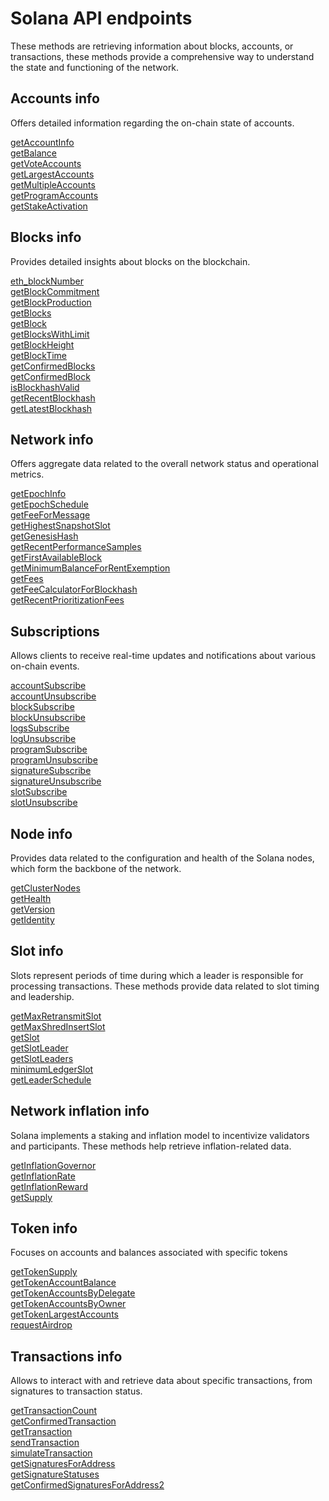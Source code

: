 # Solana API endpoints

These methods are retrieving information about blocks, accounts, or transactions, these methods provide a comprehensive way to understand the state and functioning of the network.

## Accounts info

Offers detailed information regarding the on-chain state of accounts.

[getAccountInfo](/solana-api/accountinfo/getAccountInfo) \
[getBalance](/solana-api/accountinfo/getBalance) \
[getVoteAccounts](/solana-api/accountinfo/getVoteAccounts) \
[getLargestAccounts](/solana-api/accountinfo/getLargestAccounts) \
[getMultipleAccounts](/solana-api/accountinfo/getMultipleAccounts) \
[getProgramAccounts](/solana-api/accountinfo/getProgramAccounts) \
[getStakeActivation](/solana-api/accountinfo/getStakeActivation)

## Blocks info

Provides detailed insights about blocks on the blockchain.

[eth_blockNumber](/solana-api/blocksinfo/eth_blockNumber) \
[getBlockCommitment](/solana-api/blocksinfo/getBlockCommitment) \
[getBlockProduction](/solana-api/blocksinfo/getBlockProduction) \
[getBlocks](/solana-api/blocksinfo/getBlocks) \
[getBlock](/solana-api/blocksinfo/getBlock) \
[getBlocksWithLimit](/solana-api/blocksinfo/getBlocksWithLimit) \
[getBlockHeight](/solana-api/blocksinfo/getBlockHeight) \
[getBlockTime](/solana-api/blocksinfo/getBlockTime) \
[getConfirmedBlocks](/solana-api/blocksinfo/getConfirmedBlocks) \
[getConfirmedBlock](/solana-api/blocksinfo/getConfirmedBlock) \
[isBlockhashValid](/solana-api/blocksinfo/isBlockhashValid) \
[getRecentBlockhash](/solana-api/blocksinfo/getRecentBlockhash) \
[getLatestBlockhash](/solana-api/blocksinfo/getLatestBlockhash)

## Network info

Offers aggregate data related to the overall network status and operational metrics.

[getEpochInfo](/solana-api/networkinfo/getEpochInfo) \
[getEpochSchedule](/solana-api/networkinfo/getEpochSchedule) \
[getFeeForMessage](/solana-api/networkinfo/getFeeForMessage) \
[getHighestSnapshotSlot](/solana-api/networkinfo/getHighestSnapshotSlot) \
[getGenesisHash](/solana-api/networkinfo/getGenesisHash) \
[getRecentPerformanceSamples](/solana-api/networkinfo/getRecentPerformanceSamples) \
[getFirstAvailableBlock](/solana-api/networkinfo/getFirstAvailableBlock) \
[getMinimumBalanceForRentExemption](/solana-api/networkinfo/getMinimumBalanceForRentExemption) \
[getFees](/solana-api/networkinfo/getFees) \
[getFeeCalculatorForBlockhash](/solana-api/networkinfo/getFeeCalculatorForBlockhash) \
[getRecentPrioritizationFees](/solana-api/networkinfo/getRecentPrioritizationFees)

## Subscriptions

Allows clients to receive real-time updates and notifications about various on-chain events.

[accountSubscribe](/solana-api/subscriptions/accountSubscribe) \
[accountUnsubscribe](/solana-api/subscriptions/accountUnsubscribe) \
[blockSubscribe](/solana-api/subscriptions/blockSubscribe) \
[blockUnsubscribe](/solana-api/subscriptions/blockUnsubscribe) \
[logsSubscribe](/solana-api/subscriptions/logsSubscribe) \
[logUnsubscribe](/solana-api/subscriptions/logUnsubscribe) \
[programSubscribe](/solana-api/subscriptions/programSubscribe) \
[programUnsubscribe](/solana-api/subscriptions/programUnsubscribe) \
[signatureSubscribe](/solana-api/subscriptions/signatureSubscribe) \
[signatureUnsubscribe](/solana-api/subscriptions/signatureUnsubscribe) \
[slotSubscribe](/solana-api/subscriptions/slotSubscribe) \
[slotUnsubscribe](/solana-api/subscriptions/slotUnsubscribe)

## Node info

Provides data related to the configuration and health of the Solana nodes, which form the backbone of the network.

[getClusterNodes](/solana-api/nodeinfo/getClusterNodes) \
[getHealth](/solana-api/nodeinfo/getHealth) \
[getVersion](/solana-api/nodeinfo/getVersion) \
[getIdentity](/solana-api/nodeinfo/getIdentity)

## Slot info

Slots represent periods of time during which a leader is responsible for processing transactions. These methods provide data related to slot timing and leadership.

[getMaxRetransmitSlot](/solana-api/slotinfo/getMaxRetransmitSlot) \
[getMaxShredInsertSlot](/solana-api/slotinfo/getMaxShredInsertSlot) \
[getSlot](/solana-api/slotinfo/getSlot) \
[getSlotLeader](/solana-api/slotinfo/getSlotLeader) \
[getSlotLeaders](/solana-api/slotinfo/getSlotLeaders) \
[minimumLedgerSlot](/solana-api/slotinfo/minimumLedgerSlot) \
[getLeaderSchedule](/solana-api/slotinfo/getLeaderSchedule)

## Network inflation info

Solana implements a staking and inflation model to incentivize validators and participants. These methods help retrieve inflation-related data.

[getInflationGovernor](/solana-api/networkinflationinfo/getInflationGovernor) \
[getInflationRate](/solana-api/networkinflationinfo/getInflationRate) \
[getInflationReward](/solana-api/networkinflationinfo/getInflationReward) \
[getSupply](/solana-api/networkinflationinfo/getSupply)

## Token info

Focuses on accounts and balances associated with specific tokens

[getTokenSupply](/solana-api/tokeninfo/getTokenSupply) \
[getTokenAccountBalance](/solana-api/tokeninfo/getTokenAccountBalance) \
[getTokenAccountsByDelegate](/solana-api/tokeninfo/getTokenAccountsByDelegate) \
[getTokenAccountsByOwner](/solana-api/tokeninfo/getTokenAccountsByOwner) \
[getTokenLargestAccounts](/solana-api/tokeninfo/getTokenLargestAccounts) \
[requestAirdrop](/solana-api/tokeninfo/requestAirdrop)

## Transactions info

Allows to interact with and retrieve data about specific transactions, from signatures to transaction status.

[getTransactionCount](/solana-api/transactionsinfo/getTransactionCount) \
[getConfirmedTransaction](/solana-api/transactionsinfo/getConfirmedTransaction) \
[getTransaction](/solana-api/transactionsinfo/getTransaction) \
[sendTransaction](/solana-api/transactionsinfo/sendTransaction) \
[simulateTransaction](/solana-api/transactionsinfo/simulateTransaction) \
[getSignaturesForAddress](/solana-api/transactionsinfo/getSignaturesForAddress) \
[getSignatureStatuses](/solana-api/transactionsinfo/getSignatureStatuses) \
[getConfirmedSignaturesForAddress2](/solana-api/transactionsinfo/getConfirmedSignaturesForAddress2)

